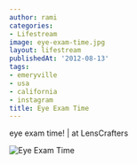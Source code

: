 ```yaml
---
author: rami
categories:
- Lifestream
image: eye-exam-time.jpg
layout: lifestream
publishedAt: '2012-08-13'
tags:
- emeryville
- usa
- california
- instagram
title: Eye Exam Time
---
```


eye exam time! | at LensCrafters

![Eye Exam Time](/assets/images/content/lifestream/eye-exam-time.jpg)
